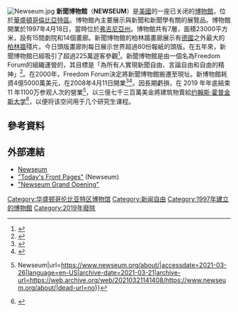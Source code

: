 {{expand|time=2014-09-02T13:37:24+00:00}}
[[File:Newseum.jpg|thumb]]
'''新聞博物館'''（'''NEWSEUM'''）是[[美國|美國]]的一座已关闭的[[博物館|博物館]]，位於[[华盛顿哥伦比亚特区|華盛頓哥倫比亞特區]]。博物館內主要展示與新聞和新聞學有關的展覽品。博物館開業於1997年4月18日，當時位於[[弗吉尼亚州|弗吉尼亞州]]。博物館共有7層，面積23000平方米，設有15間劇院和14個畫廊。新聞博物館的柏林牆畫廊展示有[[德国|德國]]之外最大的[[柏林圍牆|柏林牆]]殘片。今日頭版畫廊則每日展示世界超過80份報紙的頭版。在五年來，新聞博物館已經吸引了超過225萬遊客參觀<ref>{{cite web
 |url         = http://www.newseum.org/press-info/press-materials/key-dates/
 |title       = Key Dates
 |accessdate  = 2010-09-28
 |publisher   = Newseum
 |deadurl     = yes
 |archiveurl  = https://web.archive.org/web/20120302223854/http://www.newseum.org/press-info/press-materials/key-dates/
 |archivedate = 2012-03-02
}}</ref>。新聞博物館是由一個名為Freedom Forum的組織運營的，其目標是「為所有人實現新聞自由、言論自由和自由的精神」<ref>{{cite web |url=http://www.newseum.org/about/overview/about.aspx?item=the_freedomforum&style=a |title=About the Freedom Forum |author=NEWSEUM |accessdate=2008-09-28 |deadurl=yes |archiveurl=https://web.archive.org/web/20081114092305/http://www.newseum.org/about/overview/about.aspx?item=the_freedomforum&style=a |archivedate=2008-11-14 }}</ref>。在2000年，Freedom Forum決定將新聞博物館搬遷至現址。新博物館耗資4億5000萬美元，在2008年4月11日開業<ref>{{cite news |first=Gillian |last=Gaynair |title=Newseum Sets Opening Date |work=Washington Business Journal |date=2008-02-07 |url=http://washington.bizjournals.com/washington/stories/2008/02/04/daily44.html |language=en |accessdate=2014-09-02 |archive-date=2009-02-23 |archive-url=https://web.archive.org/web/20090223074546/http://washington.bizjournals.com/washington/stories/2008/02/04/daily44.html |dead-url=no }}</ref><ref>{{cite web|url=http://ap.google.com/article/ALeqM5htX60PaYzfsAO4BwYqz53u3AUWAgD8VUOTFG1 |title="Newseum to Open in New Home Friday" |first=Zongker |last=Brett |publisher=Associated Press |date=2008-04-10 |accessdate=2008-04-11 |language=en |deadurl=yes |archiveurl=https://web.archive.org/web/20080414163204/http://ap.google.com/article/ALeqM5htX60PaYzfsAO4BwYqz53u3AUWAgD8VUOTFG1 |archivedate=2008-04-14 }}</ref>。因長期虧損，在 2019 年年底結束 11 年1100万参观人次的營業<ref>{{Cite web|title=About {{!}} Newseum|url=https://www.newseum.org/about/|accessdate=2021-03-26|language=en-US|archive-date=2021-03-21|archive-url=https://web.archive.org/web/20210321141408/https://www.newseum.org/about/|dead-url=no}}</ref>，以三億七千三百萬美金將建筑物賣給[[约翰斯·霍普金斯大学|约翰斯·霍普金斯大学]]<ref>{{cite news |first=Jason |last=Daley |title=D.C.'s Newseum Is Closing Its Doors at the End of the Year |work=Smithsonian.com |date=2019-10-03 |url=https://www.smithsonianmag.com/smart-news/dcs-newseum-closing-its-doors-end-year-180973274/ |language=en |accessdate=2019-10-04 |archive-date=2021-03-21 |archive-url=https://web.archive.org/web/20210321144312/https://www.smithsonianmag.com/smart-news/dcs-newseum-closing-its-doors-end-year-180973274/ |dead-url=no }}</ref>，以便将该空间用于几个研究生课程。

==參考資料 ==
{{Reflist}}

== 外部連結 ==
*[https://web.archive.org/web/20140902214347/http://newseum.org/ Newseum]
*[http://www.newseum.org/todaysfrontpages/ "Today's Front Pages"] (Newseum)
*[http://www.dcpages.com/gallery/Newseum-Grand-Opening/ "Newseum Grand Opening"] {{Wayback|url=http://www.dcpages.com/gallery/Newseum-Grand-Opening/ |date=20081016213322 }}

[[Category:华盛顿哥伦比亚特区博物馆|Category:华盛顿哥伦比亚特区博物馆]]
[[Category:新闻自由|Category:新闻自由]]
[[Category:1997年建立的博物館|Category:1997年建立的博物館]]
[[Category:2019年廢除|Category:2019年廢除]]